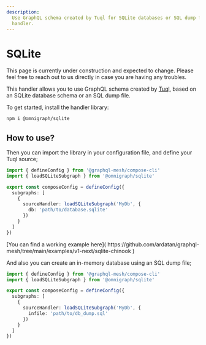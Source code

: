 ```yaml
---
description:
  Use GraphQL schema created by Tuql for SQLite databases or SQL dump files with GraphQL Mesh Tuql
  handler.
---
```



# SQLite

<Callout>
  This page is currently under construction and expected to change. Please feel free to reach out to
  us directly in case you are having any troubles.
</Callout>

This handler allows you to use GraphQL schema created by [Tuql](https://github.com/bradleyboy/tuql),
based on an SQLite database schema or an SQL dump file.

To get started, install the handler library:

```sh npm2yarn
npm i @omnigraph/sqlite
```

## How to use?

Then you can import the library in your configuration file, and define your Tuql source;

```ts filename="mesh.config.ts" {2,7-9}
import { defineConfig } from '@graphql-mesh/compose-cli'
import { loadSQLiteSubgraph } from '@omnigraph/sqlite'

export const composeConfig = defineConfig({
  subgraphs: [
    {
      sourceHandler: loadSQLiteSubgraph('MyDb', {
        db: 'path/to/database.sqlite'
      })
    }
  ]
})
```

<Callout>
  [You can find a working example here](
  https://github.com/ardatan/graphql-mesh/tree/main/examples/v1-next/sqlite-chinook )
</Callout>

And also you can create an in-memory database using an SQL dump file;

```ts filename="mesh.config.ts" {8}
import { defineConfig } from '@graphql-mesh/compose-cli'
import { loadSQLiteSubgraph } from '@omnigraph/sqlite'

export const composeConfig = defineConfig({
  subgraphs: [
    {
      sourceHandler: loadSQLiteSubgraph('MyDb', {
        infile: 'path/to/db_dump.sql'
      })
    }
  ]
})
```
